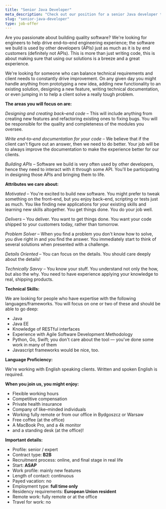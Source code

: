 ```yaml
---
title: "Senior Java Developer"
meta_description: "Check out our position for a senior Java developer to see if we're in the same boat when it comes to software development."
slug: "senior-java-developer"
type: job-offer
---
```

Are you passionate about building quality software? We're looking for engineers to help drive end–to–end engineering experience; the software we build is used by other developers (APIs) just as much as it is by end customers (definitely not APIs). This is more than just writing code, this is about making sure that using our solutions is a breeze and a great experience.

We're looking for someone who can balance technical requirements and client needs to constantly drive improvement. On any given day you might handle anything from prototyping a new idea, adding new functionality to an existing solution, designing a new feature, writing technical documentation, or even jumping in to help a client solve a really tough problem.

**The areas you will focus on are:**

*Designing and creating back–end code* – This will include anything from creating new features and refactoring existing ones to fixing bugs. You will be responsible for the quality and completeness of the modules you oversee.

*Write end–to–end documentation for your code* – We believe that if the client can't figure out an answer, then we need to do better. Your job will be to always improve the documentation to make the experience better for our clients.

*Building APIs* – Software we build is very often used by other developers, hence they need to interact with it through some API. You'll be participating in designing those APIs and bringing them to life.

**Attributes we care about:**

*Motivated* – You're excited to build new software. You might prefer to tweak something on the front–end, but you enjoy back–end, scripting or tests just as much. You like finding new applications for your existing skills and learning new skills altogether. You get things done. You do your job well.

*Delivers* – You deliver. You want to get things done. You want your code shipped to your customers today, rather than tomorrow.

*Problem Solver* – When you find a problem you don't know how to solve, you dive right in and you find the answer. You immediately start to think of several solutions when presented with a challenge.

*Details Oriented* – You can focus on the details. You should care deeply about the details!

*Technically Savvy* – You know your stuff. You understand not only the how, but also the why. You need to have experience applying your knowledge to real, shipping products.

**Technical Skills:**

We are looking for people who have expertise with the following languages/frameworks. You will focus on one or two of these and should be able to go deep:

* Java
* Java EE
* Knowledge of RESTful interfaces
* Experience with Agile Software Development Methodology
* Python, Go, Swift; you don't care about the tool — you've done some work in many of them
* Javascript frameworks would be nice, too.

**Language Proficiency:**

We're working with English speaking clients. Written and spoken English is required.

**When you join us, you might enjoy:**

* Flexible working hours
* Competitive compensation
* Private health insurance
* Company of like–minded individuals
* Working fully remote or from our office in Bydgoszcz or Warsaw
* Free coffee (at the office)
* A MacBook Pro, and a 4k monitor
* and a standing desk (at the office)!

**Important details:**

* Profile: senior / expert
* Contract type: **B2B**
* Recruitment process: online, and final stage in real life
* Start: **ASAP**
* Work profile: mainly new features
* Length of contact: continuous
* Payed vacation: no
* Employment type: **full time only**
* Residency requirements: **European Union resident**
* Remote work: fully remote or at the office
* Travel for work: no

